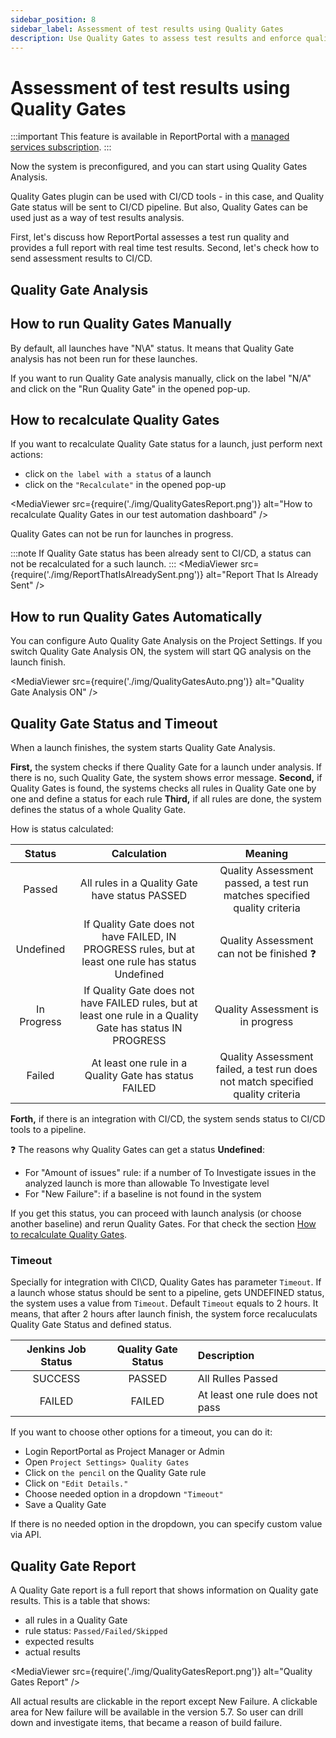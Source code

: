 ```yaml
---
sidebar_position: 8
sidebar_label: Assessment of test results using Quality Gates
description: Use Quality Gates to assess test results and enforce quality standards in your test automation reporting tools workflow.
---
```


# Assessment of test results using Quality Gates

:::important
This feature is available in ReportPortal with a [managed services subscription](https://reportportal.io/pricing/on-premises).
:::

Now the system is preconfigured, and you can start using Quality Gates Analysis.

Quality Gates plugin can be used with CI/CD tools - in this case, and Quality Gate status will be sent to CI/CD pipeline.
But also, Quality Gates can be used just as a way of test results analysis.

First, let's discuss how ReportPortal assesses a test run quality and provides a full report with real time test results.
Second, let's check how to send assessment results to CI/CD.

## Quality Gate Analysis

## How to run Quality Gates Manually

By default, all launches have "N\A" status. It means that Quality Gate analysis has not been run for these launches.

If you want to run Quality Gate analysis manually, click on the label "N/A" and click on the "Run Quality Gate" in the opened pop-up.

## How to recalculate Quality Gates

If you want to recalculate Quality Gate status for a launch, just perform next actions:

* click on ```the label with a status``` of a launch
* click on the ```"Recalculate"``` in the opened pop-up

<MediaViewer src={require('./img/QualityGatesReport.png')} alt="How to recalculate Quality Gates in our test automation dashboard" />

Quality Gates can not be run for launches in progress.

:::note
If Quality Gate status has been already sent to CI/CD, a status can not be recalculated for a such launch.
:::
<MediaViewer src={require('./img/ReportThatIsAlreadySent.png')} alt="Report That Is Already Sent" />

## How to run Quality Gates Automatically

You can configure Auto Quality Gate Analysis on the Project Settings. If you switch Quality Gate Analysis ON, the system will start QG analysis on the launch finish.

<MediaViewer src={require('./img/QualityGatesAuto.png')} alt="Quality Gate Analysis ON" />

## Quality Gate Status and Timeout

When a launch finishes, the system starts Quality Gate Analysis.

**First,** the system checks if there Quality Gate for a launch under analysis. If there is no, such Quality Gate, the system shows error message.
**Second,** if Quality Gates is found, the systems checks all rules in Quality Gate one by one and define a status for each rule
**Third,** if all rules are done, the system defines the status of a whole Quality Gate.

How is status calculated:

| Status | Calculation| Meaning |
| :----:      |:----:   |:----:   |
| Passed | All rules in a Quality Gate have status PASSED| Quality Assessment passed, a test run matches specified quality criteria  |
| Undefined| If Quality Gate does not have FAILED, IN PROGRESS rules, but at least one rule has status Undefined| Quality Assessment can not be finished :question: |
| In Progress| If Quality Gate does not have FAILED rules, but at least one rule in a Quality Gate has status IN PROGRESS| Quality Assessment is in progress |
| Failed | At least one rule in a Quality Gate has status FAILED| Quality Assessment failed, a test run does not match specified quality criteria |

**Forth,** if there is an integration with CI/CD, the system sends status to CI/CD tools to a pipeline.

:question: The reasons why Quality Gates can get a status **Undefined**:
* For "Amount of issues" rule: if a number of To Investigate issues in the analyzed launch is more than allowable To Investigate level
* For "New Failure": if a baseline is not found in the system

If you get this status, you can proceed with launch analysis (or choose another baseline) and rerun Quality Gates. For that check the section [How to recalculate Quality Gates](/quality-gates/AssessmentOfTestResultsUsingQualityGates#how-to-recalculate-quality-gates).

### Timeout
Specially for integration with CI\CD, Quality Gates has parameter ```Timeout```. If a launch whose status should be sent to a pipeline, gets UNDEFINED status, the system uses a value from ```Timeout```. Default ```Timeout``` equals to 2 hours. It means, that after 2 hours after launch finish, the system force recaluculats Quality Gate Status and defined status.

| Jenkins Job Status | Quality Gate Status | Description              |
| :----:      |    :----:   | :---                                    |
| SUCCESS     | PASSED      | All Rulles Passed                 |
| FAILED      | FAILED      | At least one rule does not pass                |	

If you want to choose other options for a timeout, you can do it:

* Login ReportPortal as Project Manager or Admin
* Open ```Project Settings> Quality Gates```
* Click on ```the pencil``` on the Quality Gate rule
* Click on ```"Edit Details."```
* Choose needed option in a dropdown ```"Timeout"```
* Save a Quality Gate

If there is no needed option in the dropdown, you can specify custom value via API.

## Quality Gate Report

A Quality Gate report is a full report that shows information on Quality gate results. This is a table that shows:

* all rules in a Quality Gate
*  rule status: ```Passed/Failed/Skipped```
*  expected results
*  actual results

<MediaViewer src={require('./img/QualityGatesReport.png')} alt="Quality Gates Report" />

All actual results are clickable in the report except New Failure. A clickable area for New failure will be available in the version 5.7. So user can drill down and investigate items, that became a reason of build failure.
